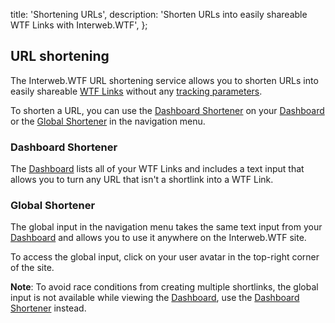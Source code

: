   title: 'Shortening URLs',
  description:
    'Shorten URLs into easily shareable WTF Links with Interweb.WTF',
};

## URL shortening

The Interweb.WTF URL shortening service allows you to shorten URLs into easily shareable [WTF Links](/docs/concepts/wtf-links) without any [tracking parameters](/docs/concepts/tracking).

To shorten a URL, you can use the [Dashboard Shortener](#dashboard-shortener) on your [Dashboard](/dashboard) or the [Global Shortener](#global-shortener) in the navigation menu.

### Dashboard Shortener

The [Dashboard](/dashboard) lists all of your WTF Links and includes a text input that allows you to turn any URL that isn't a shortlink into a WTF Link.

### Global Shortener

The global input in the navigation menu takes the same text input from your [Dashboard](/dashboard) and allows you to use it anywhere on the Interweb.WTF site.

To access the global input, click on your user avatar in the top-right corner of the site.

**Note**: To avoid race conditions from creating multiple shortlinks, the global input is not available while viewing the [Dashboard](/dashboard), use the [Dashboard Shortener](#dashboard-shortener) instead.
